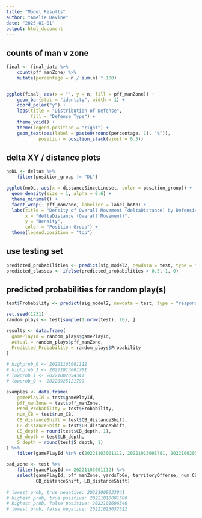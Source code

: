 ```yaml
---
title: "Model Results"
author: "Amelie Devine"
date: "2025-01-01"
output: html_document
---
```


## counts of man v zone
```r
final <- final_data %>%
    count(pff_manZone) %>% 
    mutate(percentage = n / sum(n) * 100)


ggplot(final, aes(x = "", y = n, fill = pff_manZone)) +
    geom_bar(stat = "identity", width = 1) + 
    coord_polar("y") + 
    labs(title = "Distribution of Defense", 
         fill = "Defense Type") + 
    theme_void() +
    theme(legend.position = "right") +
    geom_text(aes(label = paste0(round(percentage, 1), "%")), 
            position = position_stack(vjust = 0.5))
```

## delta XY / distance plots
```r
noDL <- deltas %>% 
    filter(position_group != "DL")

ggplot(noDL, aes(x = distanceSinceLineset, color = position_group)) +
  geom_density(size = 1, alpha = 0.6) +
  theme_minimal() +
  facet_wrap(~ pff_manZone, labeller = label_both) +
  labs(title = "Density of Overall Movement (deltaDistance) by Defensive Scheme",
       x = "deltaDistance (Overall Movement)",
       y = "Density",
       color = "Position Group") +
  theme(legend.position = "top")
```

## use testing set
```r
predicted_probabilities <- predict(sig_model2, newdata = test, type = "response")
predicted_classes <- ifelse(predicted_probabilities > 0.5, 1, 0)
```

## predicted probabilities for random play(s)
```r
test$Probability <- predict(sig_model2, newdata = test, type = "response")

set.seed(1231) 
random_plays <- test[sample(1:nrow(test), 10), ]

results <- data.frame(
  gamePlayId = random_plays$gamePlayId,
  Actual = random_plays$pff_manZone,
  Predicted_Probability = random_plays$Probability
)
 
# highprob_0 <- 20221103001112 
# highprob_1 <- 20221013001781
# lowprob_1 <- 20221002054341
# lowprob_0 <- 20220925121799

examples <- data.frame(
    gamePlayId = test$gamePlayId,
    pff_manZone = test$pff_manZone,
    Pred_Probability = test$Probability,
    num_CB = test$num_CB,
    CB_distanceShift = test$CB_distanceShift,
    LB_distanceShift = test$LB_distanceShift,
    CB_depth = round(test$CB_depth, 1),
    LB_depth = test$LB_depth,
    S_depth = round(test$S_depth, 1)
) %>% 
    filter(gamePlayId %in% c(20221103001112, 20221013001781, 20221002054341, 20220925121799))

bad_zone <- test %>% 
    filter(gamePlayId == 20221103001112) %>% 
    select(gamePlayId, pff_manZone, yardsToGo, territoryOffense, num_CB, CB_depth, LB_depth, S_depth,
           CB_distanceShift, LB_distanceShift)
    
# lowest prob, true negative: 20221009033841
# highest prob, true positive: 20221010001500
# highest prob, false positive: 2022101606340
# lowest prob, false negative: 20221023032512
```

